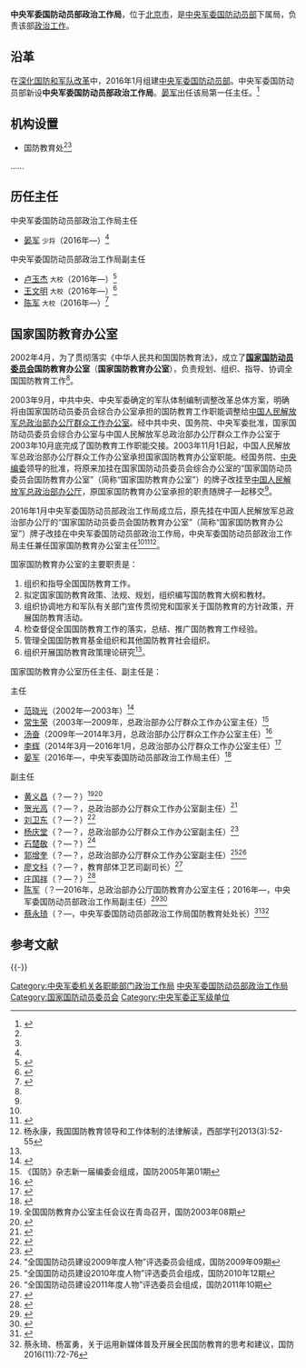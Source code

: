 {{Infobox PRCG
|color = darkgreen
|机构名称 = 中央军委国防动员部政治工作局
|加挂牌子 = 国家国防教育办公室
|上级机构 = [[中央军委国防动员部|中央军委国防动员部]]
|机构类型 = 中央军委国防动员部下属局
|军事级别 = 正军级|nocat
|标志1 = China Emblem PLA.svg
|标志1说明 = [[中国人民解放军军徽|中国人民解放军军徽]]
|职位1 = 主任
|人员1 = [[晏军|晏军]]
|衔级1 = [[中国人民解放军少将|少将]]
|职位2 = 
|人员2 =
|职位3 =
|人员3 =
|职位4 =
|人员4 =
|地址1 = [[北京市|北京市]]
|成立时间 = 2016年
|a=
|b=
|c=
|d=
|E=
|e=
}}

'''中央军委国防动员部政治工作局'''，位于[[北京市|北京市]]，是[[中央军委国防动员部|中央军委国防动员部]]下属局，负责该部[[政治工作|政治工作]]。

==沿革==
在[[深化国防和军队改革|深化国防和军队改革]]中，2016年1月组建[[中央军委国防动员部|中央军委国防动员部]]。中央军委国防动员部新设'''中央军委国防动员部政治工作局'''。[[晏军|晏军]]出任该局第一任主任。<ref name=sina>{{Cite web |url=http://shanxi.sina.com.cn/jinzhong/focus/2016-09-01/104726572.html |title=国防办公室主任晏军深入晋中调研国防教育工作，新浪，2016-09-01 |accessdate=2016-09-14 |archive-date=2016-10-09 |archive-url=https://web.archive.org/web/20161009151414/http://shanxi.sina.com.cn/jinzhong/focus/2016-09-01/104726572.html |dead-url=no }}</ref>

==机构设置==
*国防教育处<ref name=caiyq/><ref name=jinggs/>
……

==历任主任==
{{col-begin}}
{{col-2}}
;中央军委国防动员部政治工作局主任
*[[晏军|晏军]] <small>少将</small>（2016年—）<ref name=sina/>

{{col-2}}
;中央军委国防动员部政治工作局副主任
*[[卢玉杰|卢玉杰]] <small>大校</small>（2016年—）<ref>{{Cite web  |url =http://mil.sohu.com/20160810/n463548312.shtml?qq-pf-to=pcqq.discussion  |title =徐黄生任军委政治工作部宣传局副局长 履历不凡  |author =  |date =2016-08-10  |publisher =搜狐  |language =  |accessdate =  |quote =  |archive-date =2019-05-10  |archive-url =https://web.archive.org/web/20190510235528/http://mil.sohu.com/20160810/n463548312.shtml?qq-pf-to=pcqq.discussion  |dead-url =yes  }}</ref>
*[[王文明|王文明]] <small>大校</small>（2016年—）<ref>{{Cite web|url =  http://www.sohu.com/a/72717133_260187|title =  纪念国防部命名“勤俭创业修理连”50周年大会昨举行|author =  |date =  2016-04-30|publisher =  搜狐|language =  |accessdate =  |quote =  |archive-date =  2019-05-11|archive-url =  https://web.archive.org/web/20190511141637/http://www.sohu.com/a/72717133_260187|dead-url =  no}}</ref>
*[[陈军_(中央军委国防动员部)|陈军]] <small>大校</small>（2016年—）<ref name=jinggs>{{Cite web  |url =http://www.jgsgmbwg.com/newsshow.php?cid=19&id=6122  |title =中央军委国防动员部政治工作局副主任、国家国防教育办公室副主任陈军一行来我馆参观  |author =  |date =2017-10-22  |publisher =井冈山革命博物馆  |language =  |accessdate =  |quote =  |archive-date =2019-05-11  |archive-url =https://web.archive.org/web/20190511113339/http://www.jgsgmbwg.com/newsshow.php?cid=19&id=6122  |dead-url =no  }}</ref>

{{col-end}}

==国家国防教育办公室==
2002年4月，为了贯彻落实《中华人民共和国国防教育法》，成立了'''[[国家国防动员委员会|国家国防动员委员会]]国防教育办公室'''（'''国家国防教育办公室'''），负责规划、组织、指导、协调全国国防教育工作<ref name=gfdy/>。

2003年9月，中共中央、中央军委确定的军队体制编制调整改革总体方案，明确将由国家国防动员委员会综合办公室承担的国防教育工作职能调整给[[中央军委政治工作部群众工作局|中国人民解放军总政治部办公厅群众工作办公室]]。经中共中央、国务院、中央军委批准，国家国防动员委员会综合办公室与中国人民解放军总政治部办公厅群众工作办公室于2003年10月底完成了国防教育工作职能交接。2003年11月1日起，中国人民解放军总政治部办公厅群众工作办公室承担国家国防教育办公室职能。经国务院、[[中央编委|中央编委]]领导的批准，将原来加挂在国家国防动员委员会综合办公室的“国家国防动员委员会国防教育办公室”（简称“国家国防教育办公室”）的牌子改挂至[[中国人民解放军总政治部办公厅|中国人民解放军总政治部办公厅]]，原国家国防教育办公室承担的职责随牌子一起移交<ref name=yang/>。

2016年1月中央军委国防动员部政治工作局成立后，原先挂在中国人民解放军总政治部办公厅的“国家国防动员委员会国防教育办公室”（简称“国家国防教育办公室”）牌子改挂在中央军委国防动员部政治工作局，中央军委国防动员部政治工作局主任兼任国家国防教育办公室主任<ref name=sina/><ref name=gfdy>{{Cite web |url = http://www.gfdy.gov.cn/org/2012-07/20/content_4962739.htm |title = 国家国防教育办公室 |author =  |date = 2012-07-20 |publisher = 中国国防动员网 |language =  |accessdate =  |quote =  |archive-date = 2019-12-28 |archive-url = https://web.archive.org/web/20191228193559/http://www.gfdy.gov.cn/org/2012-07/20/content_4962739.htm |dead-url = no }}</ref><ref name=yang>杨永康，我国国防教育领导和工作体制的法律解读，西部学刊2013(3):52-55</ref>。

国家国防教育办公室的主要职责是：
#组织和指导全国国防教育工作。
#拟定国家国防教育政策、法规、规划，组织编写国防教育大纲和教材。
#组织协调地方和军队有关部门宣传贯彻党和国家关于国防教育的方针政策，开展国防教育活动。
#检查督促全国国防教育工作的落实，总结、推广国防教育工作经验。
#管理全国国防教育基金组织和其他国防教育社会组织。
#组织开展国防教育政策理论研究<ref name=gfdy/>。

国家国防教育办公室历任主任、副主任是：
{{col-begin}}
{{col-2}}
;主任
*[[范晓光|范晓光]]（2002年—2003年）<ref>{{Cite web |url=http://news.sohu.com/68/21/news213512168.shtml |title=国家国防教育办公室主任范晓光访谈录，搜狐，2003-09-22 |accessdate=2016-09-14 |archive-date=2016-10-09 |archive-url=https://web.archive.org/web/20161009152335/http://news.sohu.com/68/21/news213512168.shtml |dead-url=no }}</ref>
*[[常生荣|常生荣]]（2003年—2009年，总政治部办公厅群众工作办公室主任）<ref>《国防》杂志新一届编委会组成，国防2005年第01期</ref>
*[[汤奋|汤奋]]（2009年—2014年3月，总政治部办公厅群众工作办公室主任）<ref>{{Cite web |url = http://mil.news.sina.com.cn/2010-12-09/0707622723.html |title = 筑牢国防建设的基石 ——访国家国防教育办公室主任汤奋 |author =  |date = 2010-12-09 |publisher = 新浪 |language =  |accessdate =  |quote =  |archive-date = 2019-05-10 |archive-url = https://web.archive.org/web/20190510184831/http://mil.news.sina.com.cn/2010-12-09/0707622723.html |dead-url = no }}</ref>
*[[李辉_(少将)|李辉]]（2014年3月—2016年1月，总政治部办公厅群众工作办公室主任）<ref>{{Cite web |url = http://news.163.com/14/1217/03/ADKSMNGL00014AEF.html |title = 全国国防教育办公室主任会议在杭召开 |author =  |date = 2014-12-17 |publisher = 网易 |language =  |accessdate =  |quote =  |archive-url = https://web.archive.org/web/20171201032356/http://news.163.com/14/1217/03/ADKSMNGL00014AEF.html |archive-date = 2017-12-01 |dead-url = yes }}</ref>
*[[晏军|晏军]]（2016年—，中央军委国防动员部政治工作局主任）<ref>{{Cite web |url = http://guofang.tsinghua.edu.cn/publish/guofang/8428/2016/20160921161233039302788/20160921161233039302788_.html |title = 国家国防教育办公室来清华大学调研国防教育工作 |author =  |date = 2016-09-21 |publisher = 清华大学国防网 |language =  |accessdate =  |quote =  |archive-date = 2017-12-01 |archive-url = https://web.archive.org/web/20171201032623/http://guofang.tsinghua.edu.cn/publish/guofang/8428/2016/20160921161233039302788/20160921161233039302788_.html |dead-url = yes }}</ref>

{{col-2}}
;副主任
*[[黄义昌|黄义昌]]（？—？）<ref>全国国防教育办公室主任会议在青岛召开，国防2003年08期</ref><ref>{{Cite web |url = http://sports.sina.com.cn/o/2002-09-23/1123320258.shtml |title = 红旗猎猎迎风舞马达声声赴征程-宗申杯摩托拉力赛发车 |author =  |date = 2002-09-23 |publisher = 新浪 |language =  |accessdate =  |quote =  |archive-date = 2019-05-10 |archive-url = https://web.archive.org/web/20190510144821/http://sports.sina.com.cn/o/2002-09-23/1123320258.shtml |dead-url = no }}</ref>
*[[贺光高|贺光高]]（？—？，总政治部办公厅群众工作办公室副主任）<ref>{{Cite web |url = http://news.sina.com.cn/c/2004-08-18/07223421558s.shtml |title = 全省学习深圳民兵 |author =  |date = 2004-08-18 |publisher = 新浪 |language =  |accessdate =  |quote =  |archive-date = 2019-05-11 |archive-url = https://web.archive.org/web/20190511125020/http://news.sina.com.cn/c/2004-08-18/07223421558s.shtml |dead-url = no }}</ref>
*[[刘卫东_(解放军)|刘卫东]]（？—？）<ref>{{Cite web  |url =http://news.sina.com.cn/o/2006-05-26/03379028559s.shtml  |title =市国防教育又添新阵地 《半岛海防》昨日起开播  |author =  |date =2006-05-26  |publisher =新浪  |language =  |accessdate =  |quote =  |archive-date =2019-05-11  |archive-url =https://web.archive.org/web/20190511072606/http://news.sina.com.cn/o/2006-05-26/03379028559s.shtml  |dead-url =no  }}</ref>
*[[杨庆堂|杨庆堂]]（？—？，总政治部办公厅群众工作办公室副主任）<ref>{{Cite web|url =http://wzrb.66wz.com/html/2009-05/28/content_485019.htm|title =国家国防教育办来温调研 肯定我市非公企业国防教育工作|author =|date =2009-05-28|publisher =温州日报|language =|accessdate =|quote =}}{{Dead link|date=2018年6月 |bot=InternetArchiveBot |fix-attempted=no }}</ref>
*[[石楚敬|石楚敬]]（？—？）<ref>“全国国防动员建设2009年度人物”评选委员会组成，国防2009年09期</ref>
*[[郭增奎|郭增奎]]（？—？，总政治部办公厅群众工作办公室副主任）<ref>“全国国防动员建设2010年度人物”评选委员会组成，国防2010年12期</ref><ref>“全国国防动员建设2011年度人物”评选委员会组成，国防2011年10期</ref>
*[[廖文科|廖文科]]（？—？，教育部体卫艺司副司长）<ref>{{Cite web |url =  http://www.weinan.gov.cn/news/bmdt/wlj/370020.htm |title =  国家国防教育办公室领导莅临渭华起义纪念馆检查国防教育工作 |author =   |date =  2011-06-20 |publisher =  渭南市人民政府 |language =   |accessdate =   |quote =   |archive-date =  2019-05-10 |archive-url =  https://web.archive.org/web/20190510194008/http://www.weinan.gov.cn/news/bmdt/wlj/370020.htm |dead-url =  no }}</ref>
*[[庄国祥|庄国祥]]（？—？）<ref>{{Cite web|url =  http://military.people.com.cn/n/2014/0914/c1011-25655894.html|title =  国防教育，重在润物无声（国防视线）|author =  |date =  2014-09-14|publisher =  人民网|language =  |accessdate =  |quote =  |archive-date =  2017-12-01|archive-url =  https://web.archive.org/web/20171201034454/http://military.people.com.cn/n/2014/0914/c1011-25655894.html|dead-url =  no}}</ref>
*[[陈军_(中央军委国防动员部)|陈军]]（？—2016年，总政治部办公厅国防教育办公室主任；2016年—，中央军委国防动员部政治工作局副主任）<ref>{{Cite web |url = http://sky.news.sina.com.cn/2013-10-28/172945078.html |title = 全国青少年模拟飞行比赛21名学生获一等奖 |author =  |date = 2013-10-28 |publisher = 新浪 |language =  |accessdate =  |quote =  |archive-date = 2019-05-11 |archive-url = https://web.archive.org/web/20190511002726/http://sky.news.sina.com.cn/2013-10-28/172945078.html |dead-url = no }}</ref><ref>{{Cite web|url = http://ibaoan.sznews.com/content/2016-12/16/content_14589261.htm|title = 国家国防教育办领导率队来宝安调研国防教育工作|author = |date = 2016-12-16|publisher = 深圳宝安网|language = |accessdate = |quote = |archive-url = https://web.archive.org/web/20171201044459/http://ibaoan.sznews.com/content/2016-12/16/content_14589261.htm|archive-date = 2017-12-01|dead-url = yes}}</ref>
*[[蔡永琦|蔡永琦]]（？—，中央军委国防动员部政治工作局国防教育处处长）<ref>{{Cite web |url = http://www.china.com.cn/education/2017-09/15/content_41593945.htm |title = “爱我国防”全国大学生主题演讲网络大赛正式启动 |author =  |date = 2017-09-15 |publisher = 中国网 |language =  |accessdate =  |quote =  |archive-date = 2017-12-01 |archive-url = https://web.archive.org/web/20171201042148/http://www.china.com.cn/education/2017-09/15/content_41593945.htm |dead-url = no }}</ref><ref name=caiyq>蔡永琦、杨富勇，关于运用新媒体普及开展全民国防教育的思考和建议，国防2016(11):72-76</ref>
{{col-end}}

== 参考文献 ==
{{Reflist}}

{{-}}
{{中央军委|属}}

[[Category:中央军委机关各职能部门政治工作局|Category:中央军委机关各职能部门政治工作局]]
[[Category:中央军委国防动员部政治工作局|]]
[[Category:国家国防动员委员会|Category:国家国防动员委员会]]
[[Category:中央军委正军级单位|Category:中央军委正军级单位]]